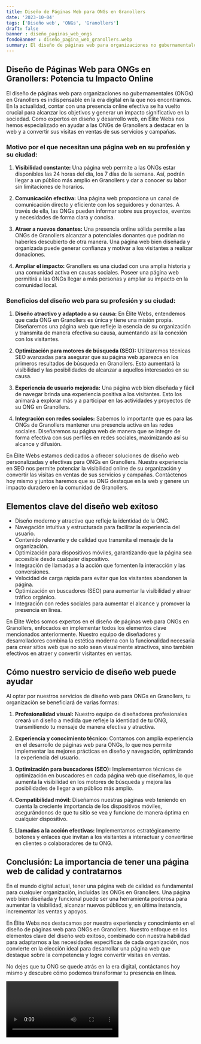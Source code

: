 ```yaml
---
title: Diseño de Páginas Web para ONGs en Granollers
date: '2023-10-04'
tags: ['Diseño web', 'ONGs', 'Granollers']
draft: false
banner : diseño_paginas_web_ongs
fondoBanner : diseño_pagina_web_granollers.webp
summary: El diseño de páginas web para organizaciones no gubernamentales (ONGs) en Granollers es indispensable en la era digital en la que nos encontramos. En la actualidad, contar con una presencia online efectiva se ha vuelto crucial para alcanzar los objetivos y generar un impacto significativo en la sociedad. Como expertos en diseño y desarrollo web, en Élite Webs nos hemos especializado en ayudar a las ONGs de Granollers a destacar en la web y a convertir sus visitas en ventas de sus servicios y campañas.
---
```


## Diseño de Páginas Web para ONGs en Granollers: Potencia tu Impacto Online

El diseño de páginas web para organizaciones no gubernamentales (ONGs) en Granollers es indispensable en la era digital en la que nos encontramos. En la actualidad, contar con una presencia online efectiva se ha vuelto crucial para alcanzar los objetivos y generar un impacto significativo en la sociedad. Como expertos en diseño y desarrollo web, en Élite Webs nos hemos especializado en ayudar a las ONGs de Granollers a destacar en la web y a convertir sus visitas en ventas de sus servicios y campañas.

### Motivo por el que necesitan una página web en su profesión y su ciudad:

1. **Visibilidad constante:** Una página web permite a las ONGs estar disponibles las 24 horas del día, los 7 días de la semana. Así, podrán llegar a un público más amplio en Granollers y dar a conocer su labor sin limitaciones de horarios.

2. **Comunicación efectiva:** Una página web proporciona un canal de comunicación directo y eficiente con los seguidores y donantes. A través de ella, las ONGs pueden informar sobre sus proyectos, eventos y necesidades de forma clara y concisa.

3. **Atraer a nuevos donantes:** Una presencia online sólida permite a las ONGs de Granollers alcanzar a potenciales donantes que podrían no haberles descubierto de otra manera. Una página web bien diseñada y organizada puede generar confianza y motivar a los visitantes a realizar donaciones.

4. **Ampliar el impacto:** Granollers es una ciudad con una amplia historia y una comunidad activa en causas sociales. Poseer una página web permitirá a las ONGs llegar a más personas y ampliar su impacto en la comunidad local.

### Beneficios del diseño web para su profesión y su ciudad:

1. **Diseño atractivo y adaptado a su causa:** En Élite Webs, entendemos que cada ONG en Granollers es única y tiene una misión propia. Diseñaremos una página web que refleje la esencia de su organización y transmita de manera efectiva su causa, aumentando así la conexión con los visitantes.

2. **Optimización para motores de búsqueda (SEO):** Utilizaremos técnicas SEO avanzadas para asegurar que su página web aparezca en los primeros resultados de búsqueda en Granollers. Esto aumentará la visibilidad y las posibilidades de alcanzar a aquellos interesados en su causa.

3. **Experiencia de usuario mejorada:** Una página web bien diseñada y fácil de navegar brinda una experiencia positiva a los visitantes. Esto los animará a explorar más y a participar en las actividades y proyectos de su ONG en Granollers.

4. **Integración con redes sociales:** Sabemos lo importante que es para las ONGs de Granollers mantener una presencia activa en las redes sociales. Diseñaremos su página web de manera que se integre de forma efectiva con sus perfiles en redes sociales, maximizando así su alcance y difusión.

En Élite Webs estamos dedicados a ofrecer soluciones de diseño web personalizadas y efectivas para ONGs en Granollers. Nuestra experiencia en SEO nos permite potenciar la visibilidad online de su organización y convertir las visitas en ventas de sus servicios y campañas. Contáctenos hoy mismo y juntos haremos que su ONG destaque en la web y genere un impacto duradero en la comunidad de Granollers.

<GifSeo />

<Cta />

## Elementos clave del diseño web exitoso

- Diseño moderno y atractivo que refleje la identidad de la ONG.
- Navegación intuitiva y estructurada para facilitar la experiencia del usuario.
- Contenido relevante y de calidad que transmita el mensaje de la organización.
- Optimización para dispositivos móviles, garantizando que la página sea accesible desde cualquier dispositivo.
- Integración de llamadas a la acción que fomenten la interacción y las conversiones.
- Velocidad de carga rápida para evitar que los visitantes abandonen la página.
- Optimización en buscadores (SEO) para aumentar la visibilidad y atraer tráfico orgánico.
- Integración con redes sociales para aumentar el alcance y promover la presencia en línea.

En Élite Webs somos expertos en el diseño de páginas web para ONGs en Granollers, enfocados en implementar todos los elementos clave mencionados anteriormente. Nuestro equipo de diseñadores y desarrolladores combina la estética moderna con la funcionalidad necesaria para crear sitios web que no solo sean visualmente atractivos, sino también efectivos en atraer y convertir visitantes en ventas.

## Cómo nuestro servicio de diseño web puede ayudar

Al optar por nuestros servicios de diseño web para ONGs en Granollers, tu organización se beneficiará de varias formas:

1. **Profesionalidad visual:** Nuestro equipo de diseñadores profesionales creará un diseño a medida que refleje la identidad de tu ONG, transmitiendo tu mensaje de manera efectiva y atractiva.

2. **Experiencia y conocimiento técnico:** Contamos con amplia experiencia en el desarrollo de páginas web para ONGs, lo que nos permite implementar las mejores prácticas en diseño y navegación, optimizando la experiencia del usuario.

3. **Optimización para buscadores (SEO):** Implementamos técnicas de optimización en buscadores en cada página web que diseñamos, lo que aumenta la visibilidad en los motores de búsqueda y mejora las posibilidades de llegar a un público más amplio.

4. **Compatibilidad móvil:** Diseñamos nuestras páginas web teniendo en cuenta la creciente importancia de los dispositivos móviles, asegurándonos de que tu sitio se vea y funcione de manera óptima en cualquier dispositivo.

5. **Llamadas a la acción efectivas:** Implementamos estratégicamente botones y enlaces que invitan a los visitantes a interactuar y convertirse en clientes o colaboradores de tu ONG.

## Conclusión: La importancia de tener una página web de calidad y contratarnos

En el mundo digital actual, tener una página web de calidad es fundamental para cualquier organización, incluidas las ONGs en Granollers. Una página web bien diseñada y funcional puede ser una herramienta poderosa para aumentar la visibilidad, alcanzar nuevos públicos y, en última instancia, incrementar las ventas y apoyos.

En Élite Webs nos destacamos por nuestra experiencia y conocimiento en el diseño de páginas web para ONGs en Granollers. Nuestro enfoque en los elementos clave del diseño web exitoso, combinado con nuestra habilidad para adaptarnos a las necesidades específicas de cada organización, nos convierte en la elección ideal para desarrollar una página web que destaque sobre la competencia y logre convertir visitas en ventas.

No dejes que tu ONG se quede atrás en la era digital, contáctanos hoy mismo y descubre cómo podemos transformar tu presencia en línea.

<Video />

<CtaBot job='ONGs' city='Granollers'/>

<Gmaps query='Granollers+españa+maps' />